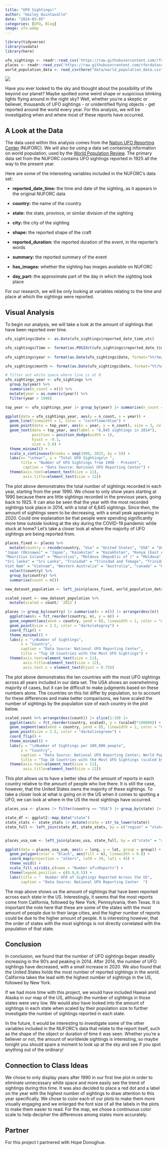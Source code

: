 ```yaml
---
title: "UFO Sightings!"
author: "Hailey Quintavalle"
date: "2024-03-05"
categories: [UFO, Blog]
image: ufo.webp
---
```


```r
library(tidyverse)
library(usdata)
library(here)

ufo_sightings <- readr::read_csv('https://raw.githubusercontent.com/rfordatascience/tidytuesday/master/data/2023/2023-06-20/ufo_sightings.csv')
places <- readr::read_csv('https://raw.githubusercontent.com/rfordatascience/tidytuesday/master/data/2023/2023-06-20/places.csv')
world_population_data <- read_csv(here("data/world_population_data.csv"))

```

![](sky.webp)

Have you ever looked to the sky and thought about the possibility of life beyond our planet? Maybe spotted some weird shape or suspicious blinking lights flying around in the night sky?  Well, whether you're a skeptic or believer, thousands of UFO sightings - or unidentified flying objects - get reported around the world every year. For this analysis, we will be investigating when and where most of these reports have occurred. 


## A Look at the Data

The data used within this analysis comes from the [Nation UFO Reporting Center](https://nuforc.org/ndx/?id=shape) (NUFORC). We will also be using a data set containing information on world population, used by the [World Population Review](https://worldpopulationreview.com/). The primary data set from the NUFORC contains UFO sightings reported in 1925 all the way to the present year. 

Here are some of the interesting variables included in the NUFORC's data set:

- **reported_date_time:** the time and date of the sighting, as it appears in the original NUFORC data

- **country:** the name of the country

- **state:** the state, province, or similar division of the sighting

- **city:** the city of the sighting

- **shape:** the reported shape of the craft

- **reported_duration:** the reported duration of the event, in the reporter's words

- **summary:** the reported summary of the event

- **has_images:** whether the sighting has images available on NUFORC

- **day_part:** the approximate part of the day in which the sighting took place

For our research, we will be only looking at variables relating to the time and place at which the sightings were reported. 

## Visual Analysis

To begin our analysis, we will take a look at the amount of sightings that have been reported over time. 

```r
ufo_sightings$Date <- as.Date(ufo_sightings$reported_date_time_utc)

ufo_sightings$Time <- format(as.POSIXct(ufo_sightings$reported_date_time_utc), format = "%H:%M:%S") 
 
ufo_sightings$year <- format(as.Date(ufo_sightings$Date, format="%Y/%m/%d"),"%Y")

ufo_sightings$month <- format(as.Date(ufo_sightings$Date, format="%Y/%m/%d"),"%m")

# filter out white space where line is at 0
ufo_sightings_year <- ufo_sightings %>%
  group_by(year) %>%
  summarise(n_count = n()) %>%
  mutate(year = as.numeric(year)) %>%
  filter(year > 1990)

top_year <- ufo_sightings_year |> group_by(year) |> summarise(n_count = max(n_count)) |> filter(year == 2014)
```


```r
ggplot(data = ufo_sightings_year, aes(y = n_count, x = year)) + 
  geom_line(linewidth = 1, color = "cornflowerblue") + 
  geom_point(data = top_year, aes(x = year, y = n_count), size = 3, color = "darkred") +
  geom_text(data = top_year, aes(label = "6,845 sightings in 2014"), 
            position = position_dodge(width = 1), 
            hjust = -0.1, 
            size = 3.8) +
  theme_minimal() + 
  scale_x_continuous(breaks = seq(1990, 2025, by = 5)) + 
  labs(x= "\nYear", y = "Total UFO Sightings\n ", 
       title = "Number of UFO Sightings from 1990 - Present",
        caption = "Data Source: National UFO Reporting Center") +
  theme(axis.text=element_text(size = 11),
        axis.title=element_text(size = 12))
```

The plot above demonstrates the total number of sightings recorded in each year, starting from the year 1990. We chose to only show years starting at 1990 because there are little sightings recorded in the previous years, going back to 1925. It can also be seen that the year with the most recorded sightings took place in 2014, with a total of 6,845 sightings. Since then, the amount of sightings seem to be decreasing, with a small peak appearing in 2020. Could one explanation be that people were spending significantly more time outside looking at the sky during the COVID-19 pandemic while stuck at home? Let's take a closer look at where the majority of UFO sightings are being reported from. 

```r
places_fixed <- places %>%
  mutate(country = recode(country, "Usa" = "United States", "USA" = "United States", "Guyana, South America" = "Guyana", "Hong Kong SAR" = "Hong Kong", "ITALY" = "Italy",
"Japan (Okinawa)" = "Japan", "Kazakstan" = "Kazakhstan", "Kenya (East Africa)" = "Kenya", "Luxemburg" = "Luxembourg", "Macedonia (FYROM)" = "Macedonia", 	
"Mauritius Island" = "Mauritius", "Moldova (Republic of )" = "Moldova", "Myanmar (Burma)" = "Myanmar", "Netherlands The" = "Netherlands", "New Zealand -Taranaki" = "New Zealand", "Nigeria 🇳🇬" = "Nigeria", "PUERTO RICO" = "Puerto Rico", "Panama Canal Zone" = "Panama", "Puerto Rico Commonwealth" = "Puerto Rico", "Republic of Macedonia" = "Macedonia", "Republic of Panama" = "Panama", "Republic of South Africa" = "South Africa", "Russian Federation" = "Russia", "Slovak Republic" = "Slovakia",
"Sri lanka" = "Sri Lanka", "Trinidad" = "Trinidad and Tobago", "Trinidad/Tobago" = "Trinidad and Tobago", "US Virgin Islands" = "U.S. Virgin Islands", "	
Viet Nam" = "Vietnam", "Western Australia" = "Australia", "canada" = "Canada", "finland" = "Finland", "great britain" = "Great Britain", "south africa" = "South Africa", "turkey" = "Turkey", "united kingdom" = "United Kingdom", "usa" = "United States", "CZECH republic" = "Czech Republic", "Croatia (Hrvatska)" = "Croatia", "Czech republic" = "Czech Republic", "Dominican republic" = "Dominican Republic", "Republic of Ireland" = "Ireland", "Viet Nam" = "Vietnam", "Germany (West Germany)" = "Germany", "West Germany" = "Germany", "United Arad Emirates" = "United Arab Emirates")) %>%
  select(country) %>%
  group_by(country) %>%
  summarise(count = n()) 

new_dataset_population <- left_join(places_fixed, world_population_data)

scaled_count <- new_dataset_population %>%
  mutate(scaled = count/ `2022`)
```


```r
places |> group_by(country) |> summarise(n = n()) |> arrange(desc(n)) |> slice(1:10) |> 
  ggplot(aes(x = fct_reorder(country, n), y = n)) +
  geom_segment(aes(xend = country, yend = 0), linewidth = 1, color = "darkslategray4") + 
  geom_point(size = 2.5, color = "darkslategrey") + 
  coord_flip() + 
  theme_minimal() + 
  labs(y = "\nNumber of Sightings", 
       x = "Country",
       caption = "Data Source: National UFO Reporting Center",
       title = "Top 10 Countries with the Most UFO Sightings") +
  theme(axis.text=element_text(size = 11),
        axis.title=element_text(size = 12),
        axis.text.x = element_text(hjust = 0.75))
```

The plot above demonstrates the ten countries with the most UFO sightings across all years included in our data set. The USA shows an overwhelming majority of cases, but it can be difficult to make judgments based on these numbers alone. The countries on this list differ by population, so to account for these differences and make better comparisons, we have scaled the number of sightings by the population size of each country in the plot below. 


```r
scaled_count %>% arrange(desc(count)) |> slice(1:10) |> 
  ggplot(aes(x = fct_reorder(country, scaled), y = (scaled)*100000)) +
  geom_segment(aes(xend = country, yend = 0), linewidth = 1, color = "darkolivegreen4") +
  geom_point(size = 2.5, color = "darkolivegreen") + 
  coord_flip() + 
  theme_minimal() +
  labs(y = "\nNumber of Sightings per 100,000 people",
       x = "Country",
       caption = "Data Source: National UFO Reporting Center; World Population Review",
       title = "Top 10 Countries with the Most UFO Sightings (scaled by population)") +
  theme(axis.text=element_text(size = 11),
        axis.title=element_text(size = 12))
```

This plot allows us to have a better idea of the amount of reports in each country relative to the amount of people who live there. It is still the case, however, that the United States owns the majority of these sightings. To take a closer look at what is going on in the US when it comes to spotting a UFO, we can look at where in the US the most sightings have occurred. 

```r
places_usa <- places |> filter(country == "USA") |> group_by(state) |> summarise(n = n())

state_df <- ggplot2::map_data("state")
state_stats <- state_stats |> mutate(state = str_to_lower(state))
state_full <- left_join(state_df, state_stats, by = c("region" = "state"))


places_usa_sum <- left_join(places_usa, state_full, by = c("state" = "abbr"))

ggplot(data = places_usa_sum, aes(x = long, y = lat, group = group)) +
  geom_polygon(color = "black", aes(fill = n), linewidth = 0.8) +
  coord_map(projection = "albers", lat0 = 39, lat1 = 45) +
  theme_void() +
  scale_fill_viridis_c(name = "Number of\nReports") +
  theme(legend.position = c(0.9,0.5)) +
  labs(title = "  Number UFO of Sightings Reported Across the US",
       caption = "Data Source: National UFO Reporting Center  ")
```

The map above shows us the amount of sightings that have been reported across each state in the US. Interestingly, it seems that the most reports come from California, followed by New York, Pennsylvania, then Texas. It is important the note here that these are some of the states with the most amount of people due to their large cities, and the higher number of reports could be due to the higher amount of people. It is interesting however, that the order of states with the most sightings is not directly correlated with the population of that state. 


## Conclusion

In conclusion, we found that the number of UFO sightings began steadily increasing in the 90's and peaking in 2014. After 2014, the number of UFO sightings have decreased, with a small increase in 2020. We also found that the United States holds the most number of reported sightings in the world. California takes the lead with the highest number of sightings in the US, followed by New York.

If we had more time with this project, we would have included Hawaii and Alaska in our map of the US, although the number of sightings in those states were very low. We would also have looked into the amount of sightings in each state when scaled by their population size to further investigate the number of sightings reported in each state. 

In the future, it would be interesting to investigate some of the other variables included in the NUFORC's data that relate to the report itself, such as the shape of the object or duration of time it was seen. Whether you're a believer or not, the amount of worldwide sightings is interesting, so maybe tonight you should spare a moment to look up at the sky and see if you spot anything out of the ordinary! 

## Connection to Class Ideas

We chose to only display years after 1990 in our first line plot in order to eliminate unnecessary white space and more easily see the trend of sightings during this time. It was also decided to place a red dot and a label on the year with the highest number of sightings to draw attention to this year specifically. We chose to color each of our plots to make them more visually engaging and we enlarged the font size of all the labels in the plots to make them easier to read. For the map, we chose a continuous color scale to help decipher the differences among states more accurately. 

## Partner 

For this project I partnered with Hope Donoghue. 





